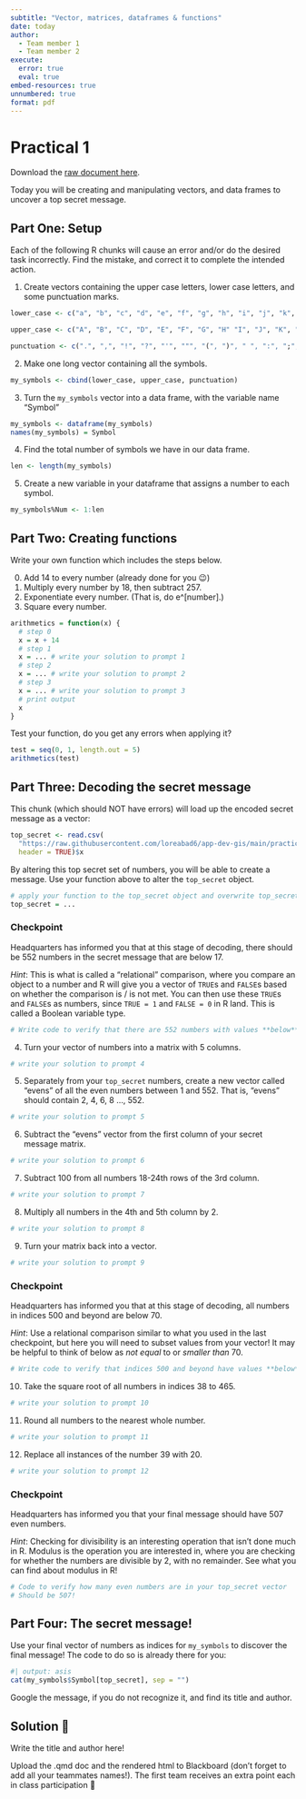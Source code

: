 ```yaml
---
subtitle: "Vector, matrices, dataframes & functions"
date: today
author: 
  - Team member 1
  - Team member 2
execute:
  error: true
  eval: true
embed-resources: true
unnumbered: true
format: pdf
---
```


# Practical 1 {.unnumbered}

Download the [raw document here](https://github.com/loreabad6/app-dev-gis/blob/main/practicals/Practical1/Practical1-Base-R-Functions.qmd).

Today you will be creating and manipulating vectors, and data frames to uncover a top secret message.

## Part One: Setup

Each of the following R chunks will cause an error and/or do the desired task incorrectly. Find the mistake, and correct it to complete the intended action.

1.  Create vectors containing the upper case letters, lower case letters, and some punctuation marks.

```r
lower_case <- c("a", "b", "c", "d", "e", "f", "g", "h", "i", "j", "k", "l", "m", "n", "o", "p", "q", "r", "s", "t", "u", "v", "w", "x", "y", "z")

upper_case <- c("A", "B", "C", "D", "E", "F", "G", "H" "I", "J", "K", "L", "M", "N", "O", "P", "Q", "R", "S", "T", "U", "V", "W", "X", "Y", "Z")

punctuation <- c(".", ",", "!", "?", "'", """, "(", ")", " ", ":", ";", "—")
```

2.  Make one long vector containing all the symbols.

```r
my_symbols <- cbind(lower_case, upper_case, punctuation)
```

3.  Turn the `my_symbols` vector into a data frame, with the variable name "Symbol"

```r
my_symbols <- dataframe(my_symbols)
names(my_symbols) = Symbol
```

4.  Find the total number of symbols we have in our data frame.

```r
len <- length(my_symbols)
```

5.  Create a new variable in your dataframe that assigns a number to each symbol.

```r
my_symbols%Num <- 1:len
```

## Part Two: Creating functions

Write your own function which includes the steps below.

0.  Add 14 to every number (already done for you 😉)
1.  Multiply every number by 18, then subtract 257.
2.  Exponentiate every number. (That is, do e\^\[number\].)
3.  Square every number.

```r
arithmetics = function(x) {
  # step 0
  x = x + 14
  # step 1
  x = ... # write your solution to prompt 1
  # step 2
  x = ... # write your solution to prompt 2
  # step 3
  x = ... # write your solution to prompt 3
  # print output
  x
}
```

Test your function, do you get any errors when applying it?

```r
test = seq(0, 1, length.out = 5)
arithmetics(test)
```

## Part Three: Decoding the secret message

This chunk (which should NOT have errors) will load up the encoded secret message as a vector:

```r
top_secret <- read.csv(
  "https://raw.githubusercontent.com/loreabad6/app-dev-gis/main/practicals/Practical1/Secret_Code_AppDev",
  header = TRUE)$x
```

By altering this top secret set of numbers, you will be able to create a message. Use your function above to alter the `top_secret` object.

```r
# apply your function to the top_secret object and overwrite top_secret
top_secret = ... 
```

::: callout-warning
### Checkpoint

Headquarters has informed you that at this stage of decoding, there should be 552 numbers in the secret message that are below 17.
:::

*Hint*: This is what is called a “relational” comparison, where you compare an object to a number and R will give you a vector of `TRUE`s and `FALSE`s based on whether the comparison is / is not met. You can then use these `TRUE`s and `FALSE`s as numbers, since `TRUE = 1` and `FALSE = 0` in R land. This is called a Boolean variable type.

```r
# Write code to verify that there are 552 numbers with values **below** 17
```

4.  Turn your vector of numbers into a matrix with 5 columns.

```r
# write your solution to prompt 4
```

5.  Separately from your `top_secret` numbers, create a new vector called "evens" of all the even numbers between 1 and 552. That is, "evens" should contain 2, 4, 6, 8 ..., 552.

```r
# write your solution to prompt 5
```

6.  Subtract the "evens" vector from the first column of your secret message matrix.

```r
# write your solution to prompt 6
```

7.  Subtract 100 from all numbers 18-24th rows of the 3rd column.

```r
# write your solution to prompt 7
```

8.  Multiply all numbers in the 4th and 5th column by 2.

```r
# write your solution to prompt 8
```

9.  Turn your matrix back into a vector.

```r
# write your solution to prompt 9
```

::: callout-warning
### Checkpoint

Headquarters has informed you that at this stage of decoding, all numbers in indices 500 and beyond are below 70.
:::

*Hint*: Use a relational comparison similar to what you used in the last checkpoint, but here you will need to subset values from your vector! It may be helpful to think of below as *not equal* to or *smaller than* 70.

```r
# Write code to verify that indices 500 and beyond have values **below** 70
```

10. Take the square root of all numbers in indices 38 to 465.

```r
# write your solution to prompt 10
```

11. Round all numbers to the nearest whole number.

```r
# write your solution to prompt 11
```

12. Replace all instances of the number 39 with 20.

```r
# write your solution to prompt 12
```

::: callout-warning
### Checkpoint

Headquarters has informed you that your final message should have 507 even numbers.
:::

*Hint*: Checking for divisibility is an interesting operation that isn’t done much in R. Modulus is the operation you are interested in, where you are checking for whether the numbers are divisible by 2, with no remainder. See what you can find about modulus in R!

```r
# Code to verify how many even numbers are in your top_secret vector
# Should be 507!
```

## Part Four: The secret message!

Use your final vector of numbers as indices for `my_symbols` to discover the final message! The code to do so is already there for you:

```r
#| output: asis
cat(my_symbols$Symbol[top_secret], sep = "")
```

Google the message, if you do not recognize it, and find its title and author.

::: callout-note
## Solution 🎉

Write the title and author here!
:::

Upload the .qmd doc and the rendered html to Blackboard (don't forget to add all your teammates names!). The first team receives an extra point each in class participation 🏃
